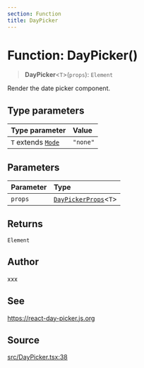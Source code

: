 ```yaml
---
section: Function
title: DayPicker
---
```


# Function: DayPicker()

> **DayPicker**\<`T`\>(`props`): `Element`

Render the date picker component.

## Type parameters

| Type parameter | Value |
| :------ | :------ |
| `T` extends [`Mode`](/docs/api/next/type-aliases/Mode.mdx) | `"none"` |

## Parameters

| Parameter | Type |
| :------ | :------ |
| `props` | [`DayPickerProps`](/docs/api/next/type-aliases/DayPickerProps.mdx)\<`T`\> |

## Returns

`Element`

## Author

xxx

## See

https://react-day-picker.js.org

## Source

[src/DayPicker.tsx:38](https://github.com/gpbl/react-day-picker/blob/854070dd0/src/DayPicker.tsx#L38)
